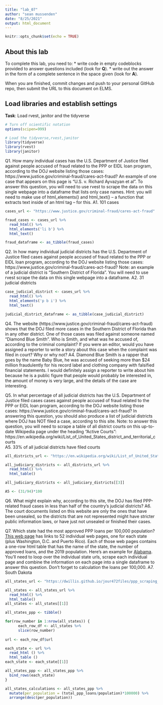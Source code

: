 ```yaml
---
title: "lab_07"
author: "sean mussenden"
date: "8/25/2021"
output: html_document
---
```


```r
knitr::opts_chunk$set(echo = TRUE)
```

## About this lab

To complete this lab, you need to:
* write code in empty codeblocks provided to answer questions included (look for **Q**).
* write out the answer in the form of a complete sentence in the space given (look for **A**).

When you are finished, commit changes and push to your personal GitHub repo, then submit the URL to this document on ELMS.

## Load libraries and establish settings
**Task**: Load rvest, janitor and the tidyverse
```r
# Turn off scientific notation
options(scipen=999)

# Load the tidyverse,rvest,janitor
library(tidyverse)
library(rvest)
library(janitor)

```


Q1. How many individual cases has the U.S. Department of Justice filed against people accused of fraud related to the PPP or EIDL loan program, according to the DOJ website listing those cases: https://www.justice.gov/criminal-fraud/cares-act-fraud?  An example of one case that appears on this page is "U.S. v. Richard Ayvazyan et al". To answer this question, you will need to use rvest to scrape the data on this single webpage into a dataframe that lists only case names. Hint: you will need to make use of html_elements() and html_text() -- a function that extracts text inside of an html tag -- for this.
A1. 101 cases

```r
cases_url <- "https://www.justice.gov/criminal-fraud/cares-act-fraud"

fraud_cases <- cases_url %>%
  read_html() %>%
  html_elements('li b') %>%
  html_text()

fraud_dataframe <- as_tibble(fraud_cases)
```

Q2. In how many individual judicial districts has the U.S. Department of Justice filed cases against people accused of fraud related to the PPP or EIDL loan program, according to the DOJ website listing those cases: https://www.justice.gov/criminal-fraud/cares-act-fraud?  Note: an example of a judicial district is "Southern District of Florida". You will need to use rvest scrape the data on this single webpage into a dataframe.
A2. 31 judicial districts

```r
case_judicial_district <- cases_url %>%
  read_html() %>%
  html_elements('p b i') %>%
  html_text()

judicial_district_dataframe <- as_tibble(case_judicial_district)
```

Q4. The website (https://www.justice.gov/criminal-fraud/cares-act-fraud) shows that the DOJ filed more cases in the Southern District of Florida than in any other district. One of those cases was filed against someone named "Diamond Blue Smith". Who is Smith, and what was he accused of, according to the criminal complaint? If you were an editor, would you have assigned a reporter to write a story about this case when the complaint was filed in court? Why or why not?
A4. Diamond Blue Smith is a rapper that goes by the name Baby Blue, he was accused of seeking more than $24 million fraudulently for his record label and clothing company with falsified financial statements. I would definitely assign a reporter to write about him because he is a public figure that people would probably be interested in, the amount of money is very large, and the details of the case are interesting.

Q5. In what percentage of all judicial districts has the U.S. Department of Justice filed cases cases against people accused of fraud related to the PPP or EIDL loan program, according to the DOJ website listing those cases: https://www.justice.gov/criminal-fraud/cares-act-fraud? In answering this question, you should also produce a list of judicial districts where DOJ has NOT filed a case, according to this site.  Note: to answer this question, you will need to scrape a table of all district courts on this up-to-date Wikipedia page under the heading "Active Courts": https://en.wikipedia.org/wiki/List_of_United_States_district_and_territorial_courts  
A5.
33% of all judicial districts have filed courts

```r
all_districts_url <- "https://en.wikipedia.org/wiki/List_of_United_States_district_and_territorial_courts"

all_judiciary_districts <- all_districts_url %>%
  read_html() %>%
  html_table()

all_judiciary_districts <- all_judiciary_districts[[3]]

A5 <- (31/94)*100
```

Q6. What might explain why, according to this site, the DOJ has filed PPP-related fraud cases in less than half of the country's judicial districts?
A6. The court documents listed on this website are only the ones that have been unsealed, so the districts that are not represented might have stricter public information laws, or have just not unsealed or finished their cases.

Q7. Which state had the most approved PPP loans per 100,000 population? [This web page](https://dwillis.github.io/jour472files/ppp_scraping_example/index.html) has links to 52 individual web pages, one for each state (plus Washington, D.C. and Puerto Rico). Each of those web pages contains a one-row html table that has the name of the state, the number of approved loans, and the 2019 population. Here's an example for [Alabama](https://dwillis.github.io/jour472files/ppp_scraping_example/states/alabama.html). You'll need to loop over the individual state urls, scrape each individual page and combine the information on each page into a single dataframe to answer this question. Don't forget to calculation the loans per 100,000.
A7. South Dakota
```r
all_states_url <- "https://dwillis.github.io/jour472files/ppp_scraping_example/index.html"

all_states <- all_states_url %>%
  read_html() %>%
  html_table()
all_states <- all_states[[1]]

all_states_ppp <- tibble()

for(row_number in 1:nrow(all_states)) {
      each_row_df <- all_states %>%
      slice(row_number)
      
url <- each_row_df$url

each_state <- url %>%
  read_html () %>%
  html_table ()
each_state <- each_state[[1]]

all_states_ppp <- all_states_ppp %>%
  bind_rows(each_state)
}

all_states_calculations <- all_states_ppp %>%
  mutate(per_population = (total_ppp_loans/population)*100000) %>%
  arrange(desc(per_population))

```
